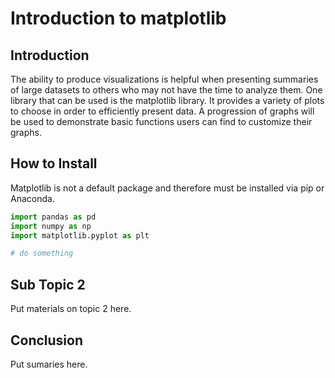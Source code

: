 # Introduction to matplotlib


## Introduction

The ability to produce visualizations is helpful when presenting summaries of large datasets to others who may not have the time to analyze them.
One library that can be used is the matplotlib library. It provides a variety of plots to choose in order to efficiently present data.
A progression of graphs will be used to demonstrate basic functions users can find to customize their graphs.


## How to Install

Matplotlib is not a default package and therefore must be installed via pip or Anaconda.

```python
import pandas as pd
import numpy as np
import matplotlib.pyplot as plt

# do something
```

## Sub Topic 2

Put materials on topic 2 here.

## Conclusion

Put sumaries here.
